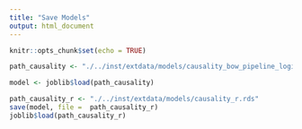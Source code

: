 ```yaml
---
title: "Save Models"
output: html_document
---
```


```r
knitr::opts_chunk$set(echo = TRUE)
```

```r
path_causality <- "./../inst/extdata/models/causality_bow_pipeline_logistic_regression.pkl"

model <- joblib$load(path_causality)

path_causality_r <- "./../inst/extdata/models/causality_r.rds"
save(model, file =  path_causality_r)
joblib$load(path_causality_r)

```

